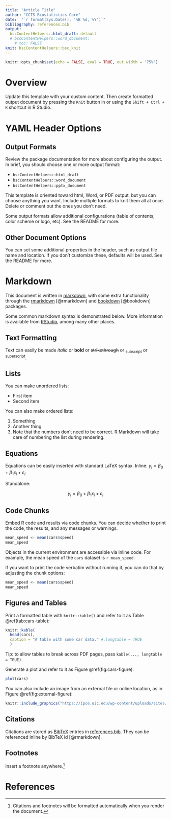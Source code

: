 ```yaml
---
title: "Article Title"
author: "CCTS Biostatistics Core"
date:  "`r format(Sys.Date(), '%B %d, %Y')`"
bibliography: references.bib
output: 
  bscContentHelpers::html_draft: default
  # bscContentHelpers::word_document:
    # toc: FALSE
knit: bscContentHelpers::bsc_knit
---
```


```r
knitr::opts_chunk$set(echo = FALSE, eval = TRUE, out.width = '75%')
```

# Overview

Update this template with your custom content. Then create  formatted output document by pressing the `Knit` button in or using the `Shift + Ctrl + K` shortcut in R Studio.

# YAML Header Options

## Output Formats

Review the package documentation for more about configuring the output. In brief, you should choose one or more output format: 

* `bscContentHelpers::html_draft`
* `bscContentHelpers::word_document`
* `bscContentHelpers::pptx_document`

This template is oriented toward html, Word, or PDF output, but you can choose anything you want. Include multiple formats to knit them all at once. Delete or comment out the ones you don't need.

Some output formats allow additional configurations (table of contents, color scheme or logo, etc). See the README for more.

## Other Document Options

You can set some additional properties in the header, such as output file name and location. If you don't customize these, defaults will be used. See the README for more.

# Markdown

This document is written in [markdown](https://www.markdownguide.org/), with some extra functionality through the [rmarkdown](https://bookdown.org/yihui/rmarkdown/) [@rmarkdown] and [bookdown](https://bookdown.org/yihui/bookdown/) [@bookdown] packages.

Some common markdown syntax is demonstrated below. More information is available from [RStudio](https://rmarkdown.rstudio.com/authoring_basics.html), among many other places.

## Text Formatting
Text can easily be made *italic* or **bold** or ~~strikethrough~~ or ~subscript~ or ^superscript^.

## Lists
You can make unordered lists:

* First item
* Second item

You can also make ordered lists:

1. Something
2. Another thing
2. Note that the numbers don't need to be correct. R Markdown will take care of numbering the list during rendering.

## Equations

Equations can be easily inserted with standard LaTeX syntax. Inline: $y_i = \beta_0 + \beta_1x_i + \varepsilon_i$

Standalone:

$$y_i = \beta_0 + \beta_1x_i + \varepsilon_i$$

## Code Chunks

Embed R code and results via code chunks. You can decide whether to print the code, the results, and any messages or warnings.

```r
mean_speed <- mean(cars$speed)
mean_speed
```

Objects in the current environment are accessible via inline code. For example, the mean speed of the `cars` dataset is `r mean_speed`.

If you want to print the code verbatim without running it, you can do that by adjusting the chunk options:

```r
mean_speed <- mean(cars$speed)
mean_speed
```

## Figures and Tables

Print a formatted table with `knitr::kable()` and refer to it as Table \@ref(tab:cars-table):

```r
knitr::kable(
  head(cars),
  caption = "A table with some car data." #,longtable = TRUE
  )
```

Tip: to allow tables to break across PDF pages, pass `kable(..., longtable = TRUE)`.

Generate a plot and refer to it as Figure \@ref(fig:cars-figure):

```r
plot(cars)
```

You can also include an image from an external file or online location, as in Figure \@ref(fig:external-figure):

```r
knitr::include_graphics("https://ipce.uic.edu/wp-content/uploads/sites/41/2018/10/CAMP.CIRC_.LG_.BLK_.png")
```

## Citations

Citations are stored as [BibTeX](https://rmarkdown.rstudio.com/authoring_bibliographies_and_citations.html) entries in [references.bib](references.bib). They can be referenced inline by BibTeX id [@rmarkdown].

## Footnotes

Insert a footnote anywhere.[^my-note]

[^my-note]: Citations and footnotes will be formatted automatically when you render the document.

# References

